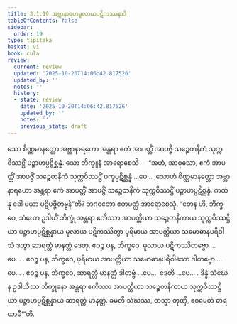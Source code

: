 ```yaml
---
title: 3.1.19 အဗ္ဘာနာရဟမူလာယပဋိကဿနာဒိ
tableOfContents: false
sidebar:
  order: 19
type: tipitaka
basket: vi
book: cula
review:
  current: review
  updated: '2025-10-20T14:06:42.817526'
  updated_by: ''
  notes: ''
  history:
  - state: review
    date: '2025-10-20T14:06:42.817526'
    updated_by: ''
    notes: ''
    previous_state: draft
---
```



<DynamicBreadcrumb />


<ReviewStatus review={frontmatter.review} showDetails={true} />

<HypothesisAnnotation frontmatter={frontmatter} />

<Division number="131" book="cula" e="ch" v="4" p="129">

<Paragraph number="603" book="cula">
သော စိဏ္ဏမာနတ္တော အဗ္ဘာနာရဟော အန္တရာ ဧကံ အာပတ္တိံ အာပဇ္ဇိ သဉ္စေတနိကံ သုက္ကဝိဿဋ္ဌိံ ပဉ္စာဟပ္ပဋိစ္ဆန္နံ. သော ဘိက္ခူနံ အာရောစေသိ—  “အဟံ, အာဝုသော, ဧကံ အာပတ္တိံ အာပဇ္ဇိံ သဉ္စေတနိကံ သုက္ကဝိဿဋ္ဌိံ ပက္ခပ္ပဋိစ္ဆန္နံ …ပေ…  သောဟံ စိဏ္ဏမာနတ္တော အဗ္ဘာနာရဟော အန္တရာ ဧကံ အာပတ္တိံ အာပဇ္ဇိံ သဉ္စေတနိကံ သုက္ကဝိဿဋ္ဌိံ ပဉ္စာဟပ္ပဋိစ္ဆန္နံ. ကထံ နု ခေါ မယာ ပဋိပဇ္ဇိတဗ္ဗန်”တိ? ဘဂဝတော ဧတမတ္ထံ အာရောစေသုံ. “တေန ဟိ, ဘိက္ခဝေ, သံဃော ဥဒါယိံ ဘိက္ခုံ အန္တရာ ဧကိဿာ အာပတ္တိယာ သဉ္စေတနိကာယ သုက္ကဝိဿဋ္ဌိယာ ပဉ္စာဟပ္ပဋိစ္ဆန္နာယ မူလာယ ပဋိကဿိတွာ ပုရိမာယ အာပတ္တိယာ သမောဓာနပရိဝါသံ ဒတွာ ဆာရတ္တံ မာနတ္တံ ဒေတု. ဧဝဉ္စ ပန, ဘိက္ခဝေ, မူလာယ ပဋိကဿိတဗ္ဗော …ပေ… .
</Paragraph>

<Paragraph number="604" book="cula">
ဧဝဉ္စ ပန, ဘိက္ခဝေ, ပုရိမာယ အာပတ္တိယာ သမောဓာနပရိဝါသော ဒါတဗ္ဗော …ပေ… .
</Paragraph>

<Paragraph number="605" book="cula">
ဧဝဉ္စ ပန, ဘိက္ခဝေ, ဆာရတ္တံ မာနတ္တံ ဒါတဗ္ဗံ …ပေ…  ဒေတိ …ပေ… .
</Paragraph>

<Paragraph number="606" book="cula">
ဒိန္နံ သံဃေန ဥဒါယိဿ ဘိက္ခုနော အန္တရာ ဧကိဿာ အာပတ္တိယာ သဉ္စေတနိကာယ သုက္ကဝိဿဋ္ဌိယာ ပဉ္စာဟပ္ပဋိစ္ဆန္နာယ ဆာရတ္တံ မာနတ္တံ. ခမတိ သံဃဿ, တသ္မာ တုဏှီ, ဧဝမေတံ ဓာရယာမီ’”တိ.
</Paragraph>
</Division>